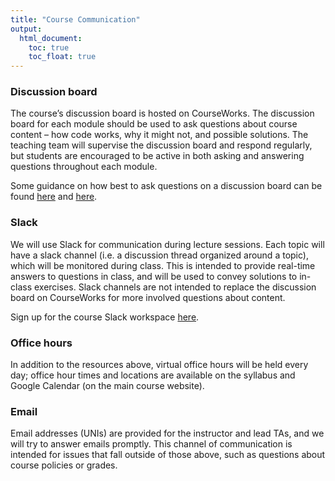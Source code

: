 ```yaml
---
title: "Course Communication"
output:
  html_document: 
    toc: true
    toc_float: true
---
```


### Discussion board

The course's discussion board is hosted on CourseWorks. The discussion board for each module should be used to ask questions about course content -- how code works, why it might not, and possible solutions. The teaching team will supervise the discussion board and respond regularly, but students are encouraged to be active in both asking and answering questions throughout each module.

Some guidance on how best to ask questions on a discussion board can be found [here](https://stackoverflow.com/help/how-to-ask) and [here](https://jvns.ca/blog/good-questions/).


### Slack

We will use Slack for communication during lecture sessions. Each topic will have a slack channel (i.e. a discussion thread organized around a topic), which will be monitored during class. This is intended to provide real-time answers to questions in class, and will be used to convey solutions to in-class exercises. Slack channels are not intended to replace the discussion board on CourseWorks for more involved questions about content. 

Sign up for the course Slack workspace [here](https://join.slack.com/t/p8105datascie-4ip4502/shared_invite/zt-uzj5qfqq-nQnUNYOd6g5kCgRXMKricA). 


### Office hours

In addition to the resources above, virtual office hours will be held every day; office hour times and locations are available on the syllabus and Google Calendar (on the main course website).


### Email

Email addresses (UNIs) are provided for the instructor and lead TAs, and we will try to answer emails promptly. This channel of communication is intended for issues that fall outside of those above, such as questions about course policies or grades. 



